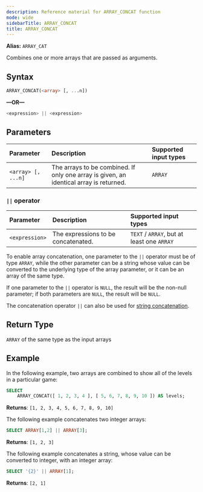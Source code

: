 ```yaml
---
description: Reference material for ARRAY_CONCAT function
mode: wide
sidebarTitle: ARRAY_CONCAT
title: ARRAY_CONCAT
---
```


**Alias:** `ARRAY_CAT`

Combines one or more arrays that are passed as arguments.

## Syntax


```sql
ARRAY_CONCAT(<array> [, ...n])
```
**&mdash;OR&mdash;**

```sql
<expression> || <expression>
```

## Parameters 
 

| Parameter        | Description                                                                            | Supported input types |
| :---------------- | :-------------------------------------------------------------------------------------- | :----------|
| `<array> [, ...n]` | The arrays to be combined. If only one array is given, an identical array is returned. | `ARRAY`  |


### `||` operator

| Parameter | Description                         |Supported input types |
| :--------- | :----------------------------------- | :---------------------|
| `<expression>` | The expressions to be concatenated. | `TEXT` / `ARRAY`, but at least one `ARRAY` |


To enable array concatenation, one parameter to the `||` operator must be of type `ARRAY`, while the other parameter can be a string whose value can be converted to the underlying type of the array parameter, or it can be an array of the same type. 

If one parameter to the `||` operator is `NULL`, the result will be the non-null parameter; if both parameters are `NULL`, the result will be `NULL`.

The concatenation operator `||` can also be used for [string concatenation](/functions-reference/string/concat).


## Return Type
`ARRAY` of the same type as the input arrays 

## Example


In the following example, two arrays are combined to show all of the levels in a particular game: 

```sql
SELECT
    ARRAY_CONCAT([ 1, 2, 3, 4 ], [ 5, 6, 7, 8, 9, 10 ]) AS levels;
```

**Returns**: `[1, 2, 3, 4, 5, 6, 7, 8, 9, 10]`

The following example concatenates two integer arrays:

```sql
SELECT ARRAY[1,2] || ARRAY[3];
```
**Returns**: `[1, 2, 3]`

The following example concatenates a string, whose value can be converted to integer, with an integer array:

```sql
SELECT '{2}' || ARRAY[1];
```

**Returns**: `[2, 1]`
